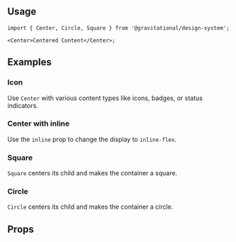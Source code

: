 


<Meta title="Components/Layout/Center" />

<DocsHeader
  title="Center"
  description="Used to center its child within itself."
/>

<Canvas of={CenterStories.Example} />

## Usage

```tsx
import { Center, Circle, Square } from '@gravitational/design-system';

<Center>Centered Content</Center>;
```

## Examples

### Icon

Use `Center` with various content types like icons, badges, or status indicators.

<Canvas of={CenterStories.Icon} />

### Center with inline

Use the `inline` prop to change the display to `inline-flex`.

<Canvas of={CenterStories.CenterWithInline} />

### Square

`Square` centers its child and makes the container a square.

<Canvas of={CenterStories.SquareExample} />

### Circle

`Circle` centers its child and makes the container a circle.

<Canvas of={CenterStories.CircleExample} />

## Props

<PropTypes of={CenterStories} />
